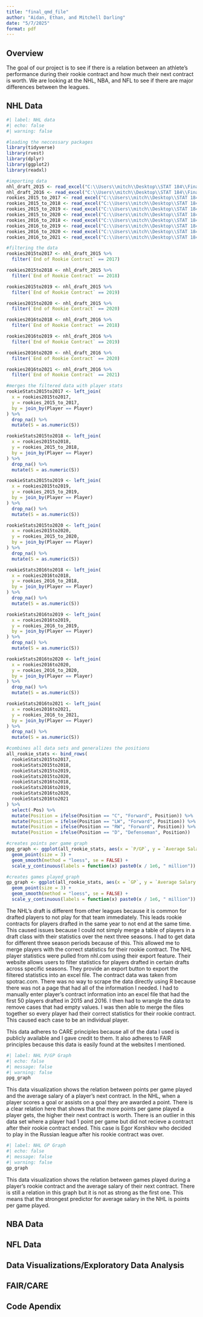 ```yaml
---
title: "final_qmd_file"
author: "Aidan, Ethan, and Mitchell Darling"
date: "5/7/2025"
format: pdf
---
```


## Overview
The goal of our project is to see if there is a relation between an athlete’s performance during their rookie contract and how much their next contract is worth. We are looking at the NHL, NBA, and NFL to see if there are major differences between the leagues.

## NHL Data

```r
#| label: NHL data
#| echo: false
#| warning: false

#loading the neccessary packages
library(tidyverse)
library(rvest)
library(dplyr)
library(ggplot2)
library(readxl)

#importing data
nhl_draft_2015 <- read_excel("C:\\Users\\mitch\\Desktop\\STAT 184\\Final Project\\nhl_draft_2015.xlsx")
nhl_draft_2016 <- read_excel("C:\\Users\\mitch\\Desktop\\STAT 184\\Final Project\\nhl_draft_2016.xlsx")
rookies_2015_to_2017 <- read_excel("C:\\Users\\mitch\\Desktop\\STAT 184\\Final Project\\rookies_2015_to_2017.xlsx")
rookies_2015_to_2018 <- read_excel("C:\\Users\\mitch\\Desktop\\STAT 184\\Final Project\\rookies_2015_to_2018.xlsx")
rookies_2015_to_2019 <- read_excel("C:\\Users\\mitch\\Desktop\\STAT 184\\Final Project\\rookies_2015_to_2019.xlsx")
rookies_2015_to_2020 <- read_excel("C:\\Users\\mitch\\Desktop\\STAT 184\\Final Project\\rookies_2015_to_2020.xlsx")
rookies_2016_to_2018 <- read_excel("C:\\Users\\mitch\\Desktop\\STAT 184\\Final Project\\rookies_2016_to_2018.xlsx")
rookies_2016_to_2019 <- read_excel("C:\\Users\\mitch\\Desktop\\STAT 184\\Final Project\\rookies_2016_to_2019.xlsx")
rookies_2016_to_2020 <- read_excel("C:\\Users\\mitch\\Desktop\\STAT 184\\Final Project\\rookies_2016_to_2020.xlsx")
rookies_2016_to_2021 <- read_excel("C:\\Users\\mitch\\Desktop\\STAT 184\\Final Project\\rookies_2016_to_2021.xlsx")

#filtering the data
rookies2015to2017 <- nhl_draft_2015 %>%
  filter(`End of Rookie Contract` == 2017)

rookies2015to2018 <- nhl_draft_2015 %>%
  filter(`End of Rookie Contract` == 2018)

rookies2015to2019 <- nhl_draft_2015 %>%
  filter(`End of Rookie Contract` == 2019)

rookies2015to2020 <- nhl_draft_2015 %>%
  filter(`End of Rookie Contract` == 2020)

rookies2016to2018 <- nhl_draft_2016 %>%
  filter(`End of Rookie Contract` == 2018)

rookies2016to2019 <- nhl_draft_2016 %>%
  filter(`End of Rookie Contract` == 2019)

rookies2016to2020 <- nhl_draft_2016 %>%
  filter(`End of Rookie Contract` == 2020)

rookies2016to2021 <- nhl_draft_2016 %>%
  filter(`End of Rookie Contract` == 2021)

#merges the filtered data with player stats
rookieStats2015to2017 <- left_join(
  x = rookies2015to2017,
  y = rookies_2015_to_2017,
  by = join_by(Player == Player)
) %>%
  drop_na() %>%
  mutate(S = as.numeric(S))

rookieStats2015to2018 <- left_join(
  x = rookies2015to2018,
  y = rookies_2015_to_2018,
  by = join_by(Player == Player)
) %>%
  drop_na() %>%
  mutate(S = as.numeric(S))

rookieStats2015to2019 <- left_join(
  x = rookies2015to2019,
  y = rookies_2015_to_2019,
  by = join_by(Player == Player)
) %>%
  drop_na() %>%
  mutate(S = as.numeric(S))

rookieStats2015to2020 <- left_join(
  x = rookies2015to2020,
  y = rookies_2015_to_2020,
  by = join_by(Player == Player)
) %>%
  drop_na() %>%
  mutate(S = as.numeric(S))

rookieStats2016to2018 <- left_join(
  x = rookies2016to2018,
  y = rookies_2016_to_2018,
  by = join_by(Player == Player)
) %>%
  drop_na() %>%
  mutate(S = as.numeric(S))

rookieStats2016to2019 <- left_join(
  x = rookies2016to2019,
  y = rookies_2016_to_2019,
  by = join_by(Player == Player)
) %>%
  drop_na() %>%
  mutate(S = as.numeric(S))

rookieStats2016to2020 <- left_join(
  x = rookies2016to2020,
  y = rookies_2016_to_2020,
  by = join_by(Player == Player)
) %>%
  drop_na() %>%
  mutate(S = as.numeric(S))

rookieStats2016to2021 <- left_join(
  x = rookies2016to2021,
  y = rookies_2016_to_2021,
  by = join_by(Player == Player)
) %>%
  drop_na() %>%
  mutate(S = as.numeric(S))

#combines all data sets and generalizes the positions 
all_rookie_stats <- bind_rows(
  rookieStats2015to2017,
  rookieStats2015to2018,
  rookieStats2015to2019,
  rookieStats2015to2020,
  rookieStats2016to2018,
  rookieStats2016to2019,
  rookieStats2016to2020,
  rookieStats2016to2021
) %>%
  select(-Pos) %>%
  mutate(Position = ifelse(Position == "C", "Forward", Position)) %>%
  mutate(Position = ifelse(Position == "LW", "Forward", Position)) %>%
  mutate(Position = ifelse(Position == "RW", "Forward", Position)) %>%
  mutate(Position = ifelse(Position == "D", "Defenseman", Position))

#creates points per game graph
ppg_graph <- ggplot(all_rookie_stats, aes(x = `P/GP`, y = `Average Salary of Next Contract`)) +
  geom_point(size = 3) +
  geom_smooth(method = "loess", se = FALSE) +
  scale_y_continuous(labels = function(x) paste0(x / 1e6, " million"))

#creates games played graph
gp_graph <- ggplot(all_rookie_stats, aes(x = `GP`, y = `Average Salary of Next Contract`)) +
  geom_point(size = 3) +
  geom_smooth(method = "loess", se = FALSE) +
  scale_y_continuous(labels = function(x) paste0(x / 1e6, " million"))
```
  The NHL's draft is different from other leagues because it is common for drafted players to not play for that team immediately. This leads rookie contracts for players drafted in the same year to not end at the same time. This caused issues because I could not simply merge a table of players in a draft class with their statistics over the next three seasons. I had to get data for different three season periods because of this. This allowed me to merge players with the correct statistics for their rookie contract. The NHL player statistics were pulled from nhl.com using their export feature. Their website allows users to filter statistics for players drafted in certain drafts across specific seasons. They provide an export button to export the filtered statistics into an excel file. The contract data was taken from spotrac.com. There was no way to scrape the data directly using R because there was not a page that had all of the information I needed. I had to manually enter player's contract information into an excel file that had the first 50 players drafted in 2015 and 2016. I then had to wrangle the data to remove cases that had empty values. I was then able to merge the files together so every player had their correct statistics for their rookie contract. This caused each case to be an individual player.
  
  This data adheres to CARE principles because all of the data I used is publicly available and I gave credit to them. It also adheres to FAIR principles because this data is easily found at the websites I mentioned.
  
```R
#| label: NHL P/GP Graph
#| echo: false
#| message: false
#| warning: false
ppg_graph
```
  This data visualization shows the relation between points per game played and the average salary of a player's next contract. In the NHL, when a player scores a goal or assists on a goal they are awarded a point. There is a clear relation here that shows that the more points per game played a player gets, the higher their next contract is worth. There is an outlier in this data set where a player had 1 point per game but did not recieve a contract after their rookie contract ended. This case is Egor Korshkov who decided to play in the Russian league after his rookie contract was over.

```R
#| label: NHL GP Graph
#| echo: false
#| message: false
#| warning: false
gp_graph
```

  This data visualization shows the relation between games played during a player's rookie contract and the average salary of their next contract. There is still a relation in this graph but it is not as strong as the first one. This means that the strongest predictor for average salary in the NHL is points per game played.

## NBA Data


## NFL Data


## Data Visualizations/Exploratory Data Analysis



## FAIR/CARE


## Code Apendix
```r
```
